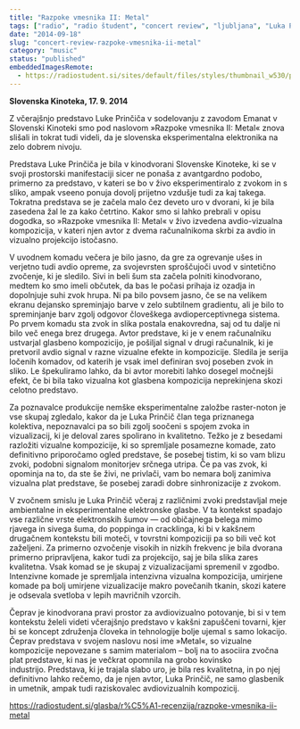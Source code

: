 ```yaml
---
title: "Razpoke vmesnika II: Metal"
tags: ["radio", "radio študent", "concert review", "ljubljana", "Luka Prinčič"]
date: "2014-09-18"
slug: "concert-review-razpoke-vmesnika-ii-metal"
category: "music"
status: "published"
embeddedImagesRemote:
  - https://radiostudent.si/sites/default/files/styles/thumbnail_w530/public/slike/2014-09-18-razpoke-vmesnika-ii-metal-31731.jpg
---
```



**Slovenska Kinoteka, 17. 9. 2014**

Z včerajšnjo predstavo Luke Prinčiča v sodelovanju z zavodom Emanat v Slovenski Kinoteki smo pod naslovom »Razpoke vmesnika II: Metal« znova slišali in tokrat tudi videli, da je slovenska eksperimentalna elektronika na zelo dobrem nivoju.

Predstava Luke Prinčiča je bila v kinodvorani Slovenske Kinoteke, ki se v svoji prostorski manifestaciji sicer ne ponaša z avantgardno podobo, primerno za predstavo, v kateri se bo v živo eksperimentiralo z zvokom in s sliko, ampak vseeno ponuja dovolj prijetno vzdušje tudi za kaj takega. Tokratna predstava se je začela malo čez deveto uro v dvorani, ki je bila zasedena žal le za kako četrtino. Kakor smo si lahko prebrali v opisu dogodka, so »Razpoke vmesnika II: Metal« v živo izvedena avdio-vizualna kompozicija, v kateri njen avtor z dvema računalnikoma skrbi za avdio in vizualno projekcijo istočasno.

V uvodnem komadu večera je bilo jasno, da gre za ogrevanje ušes in verjetno tudi avdio opreme, za svojevrsten sproščujoči uvod v sintetično zvočenje, ki je sledilo. Sivi in beli šum sta začela polniti kinodvorano, medtem ko smo imeli občutek, da bas le počasi prihaja iz ozadja in dopolnjuje suhi zvok hrupa. Ni pa bilo povsem jasno, če se na velikem ekranu dejansko spreminjajo barve v zelo subtilnem gradientu, ali je bilo to spreminjanje barv zgolj odgovor človeškega avdioperceptivnega sistema. Po prvem komadu sta zvok in slika postala enakovredna, saj od tu dalje ni bilo več enega brez drugega. Avtor predstave, ki je v enem računalniku ustvarjal glasbeno kompozicijo, je pošiljal signal v drugi računalnik, ki je pretvoril avdio signal v razne vizualne efekte in kompozicije. Sledila je serija ločenih komadov, od katerih je vsak imel definiran svoj poseben zvok in sliko. Le špekuliramo lahko, da bi avtor morebiti lahko dosegel močnejši efekt, če bi bila tako vizualna kot glasbena kompozicija neprekinjena skozi celotno predstavo.

Za poznavalce produkcije nemške eksperimentalne založbe raster-noton je vse skupaj zgledalo, kakor da je Luka Prinčič član tega priznanega kolektiva, nepoznavalci pa so bili zgolj soočeni s spojem zvoka in vizualizacij, ki je deloval zares spolirano in kvalitetno. Težko je z besedami razložiti vizualne kompozicije, ki so spremljale posamezne komade, zato definitivno priporočamo ogled predstave, še posebej tistim, ki so vam blizu zvoki, podobni signalom monitorjev srčnega utripa. Če pa vas zvok, ki opominja na to, da ste še živi, ne privlači, vam bo nemara bolj zanimiva vizualna plat predstave, še posebej zaradi dobre sinhronizacije z zvokom.

V zvočnem smislu je Luka Prinčič včeraj z različnimi zvoki predstavljal meje ambientalne in eksperimentalne elektronske glasbe. V ta kontekst spadajo vse različne vrste elektronskih šumov — od običajnega belega mimo rjavega in sivega šuma, do poppinga in cracklinga, ki bi v kakšnem drugačnem kontekstu bili moteči, v tovrstni kompoziciji pa so bili več kot zaželjeni. Za primerno ozvočenje visokih in nizkih frekvenc je bila dvorana primerno pripravljena, kakor tudi za projekcijo, saj je bila slika zares kvalitetna. Vsak komad se je skupaj z vizualizacijami spremenil v zgodbo. Intenzivne komade je spremljala intenzivna vizualna kompozicija, umirjene komade pa bolj umirjene vizualizacije makro povečanih tkanin, skozi katere je odsevala svetloba v lepih mavričnih vzorcih.

Čeprav je kinodvorana pravi prostor za avdiovizualno potovanje, bi si v tem kontekstu želeli videti včerajšnjo predstavo v kakšni zapuščeni tovarni, kjer bi se koncept združenja človeka in tehnologije bolje ujemal s samo lokacijo. Čeprav predstava v svojem naslovu nosi ime »Metal«, so vizualne kompozicije nepovezane s samim materialom – bolj na to asociira zvočna plat predstave, ki nas je večkrat opomnila na grobo kovinsko industrijo. Predstava, ki je trajala slabo uro, je bila res kvalitetna, in po njej definitivno lahko rečemo, da je njen avtor, Luka Prinčič, ne samo glasbenik in umetnik, ampak tudi raziskovalec avdiovizualnih kompozicij.

<https://radiostudent.si/glasba/r%C5%A1-recenzija/razpoke-vmesnika-ii-metal>

<div
  style={{
    gridArea: "1/1",
    position: "relative",
    placeItems: "center",
    display: "grid",
  }}
>
  <GatsbyImage
    style={{ marginTop: "2em" }}
    imgStyle={{ border: "3px dotted tomato" }}
    alt=""
    image={getImage(props.remoteImages[0])}
  />
</div>
